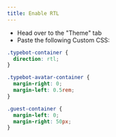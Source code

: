 ```yaml
---
title: Enable RTL
---
```


- Head over to the "Theme" tab
- Paste the following Custom CSS:

```css
.typebot-container {
  direction: rtl;
}

.typebot-avatar-container {
  margin-right: 0;
  margin-left: 0.5rem;
}

.guest-container {
  margin-left: 0;
  margin-right: 50px;
}
```
